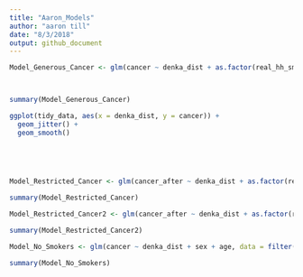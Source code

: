 ```yaml
---
title: "Aaron_Models"
author: "aaron till"
date: "8/3/2018"
output: github_document
---
```


```r

Model_Generous_Cancer <- glm(cancer ~ denka_dist + as.factor(real_hh_smoking > 0) + age + sex, data = tidy_data, family = 'binomial')



summary(Model_Generous_Cancer)

ggplot(tidy_data, aes(x = denka_dist, y = cancer)) +
  geom_jitter() +
  geom_smooth()


  
  
```

```r

Model_Restricted_Cancer <- glm(cancer_after ~ denka_dist + as.factor(real_hh_smoking > 0) + sex + age, data = tidy_data, family = 'binomial')

summary(Model_Restricted_Cancer)

```


```r

Model_Restricted_Cancer2 <- glm(cancer_after ~ denka_dist + as.factor(real_hh_smoking > 0) + sex + age, data = filter(tidy_data, !is.na(move_in_year)), family = 'binomial')

summary(Model_Restricted_Cancer2)

```


```r

Model_No_Smokers <- glm(cancer ~ denka_dist + sex + age, data = filter(tidy_data, real_hh_smoking == 0), family = 'binomial')

summary(Model_No_Smokers)

```